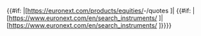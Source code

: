 {{#if: {{{3|}}}|[https://euronext.com/products/equities/{{{2}}}-{{{3}}}/quotes {{uc: {{{1}}} }}]|
{{#if: {{{isin|}}}|[https://www.euronext.com/en/search_instruments/{{{isin}}} {{uc: {{{1}}} }}]|
[https://www.euronext.com/en/search_instruments/{{{1}}} {{uc: {{{1}}} }}]}}}}